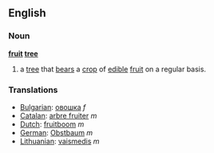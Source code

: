 ==English==
===Noun===
'''[[fruit]] [[tree]]'''
{{wikipedia}}
# a [[tree]] that [[bears]] a [[crop]] of [[edible]] [[fruit]] on a regular basis.

===Translations===
*[[Bulgarian]]: [[овошка]] ''f''
*[[Catalan]]: [[arbre fruiter]] ''m''
*[[Dutch]]: [[fruitboom]] ''m''
*[[German]]: [[Obstbaum]] ''m''
*[[Lithuanian]]: [[vaismedis]] ''m''